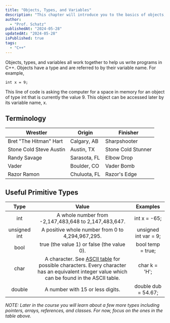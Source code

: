 ```yaml
---
title: "Objects, Types, and Variables"
description: "This chapter will introduce you to the basics of objects, types, and variables in C++ programming."
author:
  - "Prof. Schatz"
publishedAt: "2024-05-28"
updatedAt: "2024-05-28"
isPublished: true
tags:
  - "C++"
---
```


Objects, types, and variables all work together to help us write programs in C++. Objects have a type and are referred to by their variable name. For example,

`int x = 9;`

This line of code is asking the computer for a space in memory for an object of type int that is currently the value 9. This object can be accessed later by its variable name, x.

## Terminology

| Wrestler                | Origin       | Finisher           |
| ----------------------- | ------------ | ------------------ |
| Bret "The Hitman" Hart  | Calgary, AB  | Sharpshooter       |
| Stone Cold Steve Austin | Austin, TX   | Stone Cold Stunner |
| Randy Savage            | Sarasota, FL | Elbow Drop         |
| Vader                   | Boulder, CO  | Vader Bomb         |
| Razor Ramon             | Chuluota, FL | Razor's Edge       |

## Useful Primitive Types

|     Type     |                                                                                    Value                                                                                    |       Examples        |
| :----------: | :-------------------------------------------------------------------------------------------------------------------------------------------------------------------------: | :-------------------: |
|     int      |                                                            A whole number from -2,147,483,648 to 2,147,483,647.                                                             |     int x = -65;      |
| unsigned int |                                                              A positive whole number from 0 to 4,294,967,295.                                                               | unsigned int var = 9; |
|     bool     |                                                                 true (the value 1) or false (the value 0).                                                                  |   bool temp = true;   |
|     char     | A character. See [ASCII table](https://www.asciitable.com/) for possible characters. Every character has an equivalent integer value which can be found in the ASCII table. |     char k = 'H';     |
|    double    |                                                                      A number with 15 or less digits.                                                                       |  double dub = 54.67;  |

_NOTE: *Later in the course you will learn about a few more types including pointers, arrays, references, and classes. For now, focus on the ones in the table above.*_
